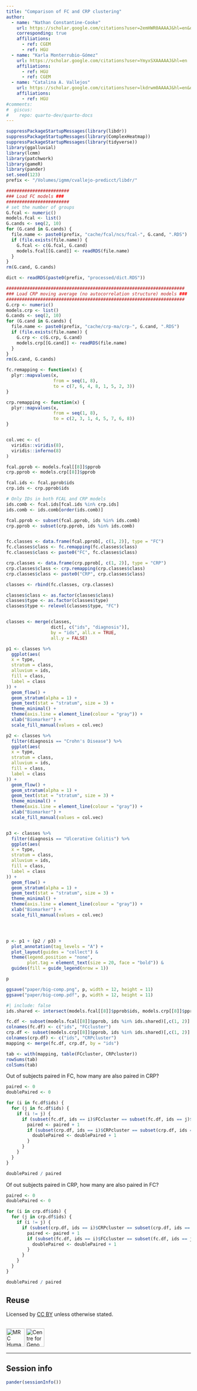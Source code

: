 ```yaml
---
title: "Comparison of FC and CRP clustering"
author:
  - name: "Nathan Constantine-Cooke" 
    url: https://scholar.google.com/citations?user=2emHWR0AAAAJ&hl=en&oi=ao
    corresponding: true
    affiliations:
      - ref: CGEM
      - ref: HGU
  - name: "Karla Monterrubio-Gómez"
    url: https://scholar.google.com/citations?user=YmyxSXAAAAAJ&hl=en
    affiliations:
      - ref: HGU
      - ref: CGEM
  - name: "Catalina A. Vallejos"
    url: https://scholar.google.com/citations?user=lkdrwm0AAAAJ&hl=en&oi=ao
    affiliations:
      - ref: HGU
#comments:
#  giscus: 
#    repo: quarto-dev/quarto-docs
---
```


```R
suppressPackageStartupMessages(library(libdr))
suppressPackageStartupMessages(library(ComplexHeatmap))
suppressPackageStartupMessages(library(tidyverse))
library(ggalluvial)
library(lcmm)
library(patchwork)
library(gameR)
library(pander)
set.seed(123)
prefix <- "/Volumes/igmm/cvallejo-predicct/libdr/"

########################
### Load FC models ###
########################
# set the number of groups
G.fcal <- numeric()
models.fcal <- list()
G.cands <- seq(2, 10)
for (G.cand in G.cands) {
  file.name <- paste0(prefix, "cache/fcal/ncs/fcal-", G.cand, ".RDS")
  if (file.exists(file.name)) {
    G.fcal <- c(G.fcal, G.cand)
    models.fcal[[G.cand]] <- readRDS(file.name)
  }
}
rm(G.cand, G.cands)

dict <- readRDS(paste0(prefix, "processed/dict.RDS"))

####################################################################
### Load CRP moving average (no autocorrelation structure) models ###
####################################################################
G.crp <- numeric()
models.crp <- list()
G.cands <- seq(2, 10)
for (G.cand in G.cands) {
  file.name <- paste0(prefix, "cache/crp-ma/crp-", G.cand, ".RDS")
  if (file.exists(file.name)) {
    G.crp <- c(G.crp, G.cand)
    models.crp[[G.cand]] <- readRDS(file.name)
  }
}
rm(G.cand, G.cands)
```


```R

fc.remapping <- function(x) {
  plyr::mapvalues(x,
                  from = seq(1, 8),
                  to = c(7, 6, 4, 8, 1, 5, 2, 3))
}

crp.remapping <- function(x) {
  plyr::mapvalues(x,
                  from = seq(1, 8),
                  to = c(2, 3, 1, 4, 5, 7, 6, 8))
}


col.vec <- c(
  viridis::viridis(8),
  viridis::inferno(8)
)

fcal.pprob <- models.fcal[[8]]$pprob
crp.pprob <- models.crp[[8]]$pprob

fcal.ids <- fcal.pprob$ids
crp.ids <- crp.pprob$ids

# Only IDs in both FCAL and CRP models
ids.comb <- fcal.ids[fcal.ids %in% crp.ids]
ids.comb <- ids.comb[order(ids.comb)]

fcal.pprob <- subset(fcal.pprob, ids %in% ids.comb)
crp.pprob <- subset(crp.pprob, ids %in% ids.comb)


fc.classes <- data.frame(fcal.pprob[, c(1, 2)], type = "FC")
fc.classes$class <- fc.remapping(fc.classes$class)
fc.classes$class <- paste0("FC", fc.classes$class)

crp.classes <- data.frame(crp.pprob[, c(1, 2)], type = "CRP")
crp.classes$class <- crp.remapping(crp.classes$class)
crp.classes$class <- paste0("CRP", crp.classes$class)

classes <- rbind(fc.classes, crp.classes)

classes$class <- as.factor(classes$class)
classes$type <- as.factor(classes$type)
classes$type <- relevel(classes$type, "FC")


classes <- merge(classes,
                 dict[, c("ids", "diagnosis")],
                 by = "ids", all.x = TRUE,
                 all.y = FALSE)

p1 <- classes %>%
  ggplot(aes(
  x = type,
  stratum = class,
  alluvium = ids,
  fill = class,
  label = class
)) +
  geom_flow() +
  geom_stratum(alpha = 1) +
  geom_text(stat = "stratum", size = 3) +
  theme_minimal() +
  theme(axis.line = element_line(colour = "gray")) +
  xlab("Biomarker") +
  scale_fill_manual(values = col.vec)

p2 <- classes %>%
  filter(diagnosis == "Crohn's Disease") %>%
  ggplot(aes(
  x = type,
  stratum = class,
  alluvium = ids,
  fill = class,
  label = class
)) +
  geom_flow() +
  geom_stratum(alpha = 1) +
  geom_text(stat = "stratum", size = 3) +
  theme_minimal() +
  theme(axis.line = element_line(colour = "gray")) +
  xlab("Biomarker") +
  scale_fill_manual(values = col.vec)


p3 <- classes %>%
  filter(diagnosis == "Ulcerative Colitis") %>%
  ggplot(aes(
  x = type,
  stratum = class,
  alluvium = ids,
  fill = class,
  label = class
)) +
  geom_flow() +
  geom_stratum(alpha = 1) +
  geom_text(stat = "stratum", size = 3) +
  theme_minimal() +
  theme(axis.line = element_line(colour = "gray")) +
  xlab("Biomarker") +
  scale_fill_manual(values = col.vec)




p <- p1 + (p2 / p3) +
  plot_annotation(tag_levels = "A") +
  plot_layout(guides = "collect") &
  theme(legend.position = "none",
        plot.tag = element_text(size = 20, face = "bold")) &
  guides(fill = guide_legend(nrow = 1))

p

ggsave("paper/big-comp.png", p, width = 12, height = 11)
ggsave("paper/big-comp.pdf", p, width = 12, height = 11)
```

```R
#| include: false
ids.shared <- intersect(models.fcal[[8]]$pprob$ids, models.crp[[8]]$pprob$ids)

fc.df <- subset(models.fcal[[8]]$pprob, ids %in% ids.shared)[,c(1, 2)]
colnames(fc.df) <- c("ids", "FCcluster")
crp.df <- subset(models.crp[[8]]$pprob, ids %in% ids.shared)[,c(1, 2)]
colnames(crp.df) <- c("ids", "CRPcluster")
mapping <- merge(fc.df, crp.df, by = "ids")

tab <- with(mapping, table(FCcluster, CRPcluster))
rowSums(tab)
colSums(tab)
```

Out of subjects paired in FC, how many are also paired in CRP?

```R
paired <- 0
doublePaired <- 0

for (i in fc.df$ids) {
  for (j in fc.df$ids) {
    if (i != j) {
      if (subset(fc.df, ids == i)$FCcluster == subset(fc.df, ids == j)$FCcluster){
        paired <- paired + 1
        if (subset(crp.df, ids == i)$CRPcluster == subset(crp.df, ids == j)$CRPcluster) {
          doublePaired <- doublePaired + 1
        }
      }
    }
  }
}

doublePaired / paired
```


Of out subjects paired in CRP, how many are also paired in FC?

```R
paired <- 0
doublePaired <- 0

for (i in crp.df$ids) {
  for (j in crp.df$ids) {
    if (i != j) {
      if (subset(crp.df, ids == i)$CRPcluster == subset(crp.df, ids == j)$CRPcluster){
        paired <- paired + 1
        if (subset(fc.df, ids == i)$FCcluster == subset(fc.df, ids == j)$FCcluster) {
          doublePaired <- doublePaired + 1
        }
      }
    }
  }
}

doublePaired / paired
```



## Reuse {.appendix}

Licensed by 
<a href="https://creativecommons.org/licenses/by/4.0/">CC BY</a>
 unless otherwise stated.
 
## {.appendix}

<div class = "center">
  <img class = "center" src="../../images/MRC_HGU_Edinburgh RGB.png" alt="MRC Human Genetics Unit logo" height = 50px>
  <img src="../../images/cgem-logo.png" alt="Centre for Genomic & Experimental Medicine logo" height = 50px>
</div>

---

## Session info {.appendix}

```R
pander(sessionInfo())
```
